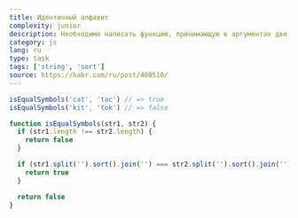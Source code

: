 ```yaml
---
title: Идентичный алфавит
complexity: junior
description: Необходимо написать функцию, принимающую в аргументах две строки и возвращающую true, если эти строки состоят из идентичных букв и false в противном случае.
category: js
lang: ru
type: task
tags: ['string', 'sort']
source: https://habr.com/ru/post/488510/
---
```


```js example
isEqualSymbols('cat', 'tac') // => true
isEqualSymbols('kit', 'tok') // => false
```

```js answer
function isEqualSymbols(str1, str2) {
  if (str1.length !== str2.length) {
    return false
  }

  if (str1.split('').sort().join('') === str2.split('').sort().join('')) {
    return true
  }

  return false
}
```
